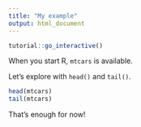 ```yaml
---
title: "My example"
output: html_document
---
```


```r
tutorial::go_interactive()
```

When you start R, `mtcars` is available. 

Let's explore with `head()` and `tail()`.

```r
head(mtcars)
tail(mtcars)
```

That's enough for now!

